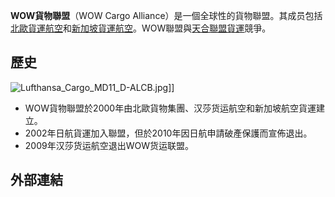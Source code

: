 '''WOW貨物聯盟'''（WOW Cargo Alliance）是一個全球性的貨物聯盟。其成员包括[[北歐貨運航空|北歐貨運航空]]和[[新加坡貨運航空|新加坡貨運航空]]。WOW聯盟與[[天合聯盟貨運|天合聯盟貨運]]競爭。

== 歷史 ==
[[File:Lufthansa_Cargo_MD11_D-ALCB.jpg|thumb]]]]
*WOW貨物聯盟於2000年由北歐貨物集團、汉莎货运航空和新加坡航空貨運建立。
*2002年日航貨運加入聯盟，但於2010年因日航申請破產保護而宣佈退出。
*2009年汉莎货运航空退出WOW货运联盟。

== 外部連結 ==

{{航空聯盟}}
{{Aero-stub}}